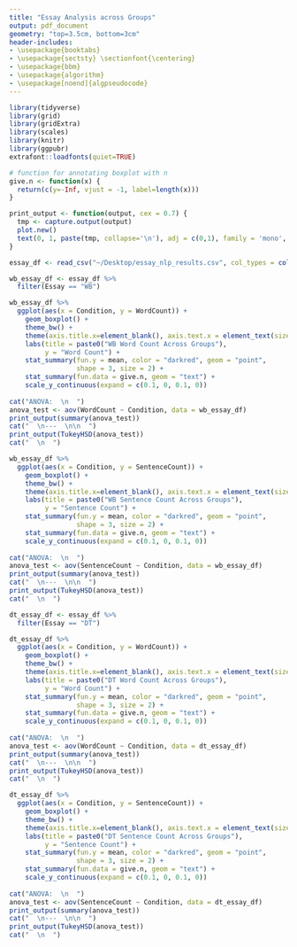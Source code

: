 ```yaml
---
title: "Essay Analysis across Groups" 
output: pdf_document 
geometry: "top=3.5cm, bottom=3cm" 
header-includes: 
- \usepackage{booktabs} 
- \usepackage{sectsty} \sectionfont{\centering} 
- \usepackage{bbm} 
- \usepackage{algorithm} 
- \usepackage[noend]{algpseudocode} 
--- 
```


```r

library(tidyverse) 
library(grid) 
library(gridExtra) 
library(scales) 
library(knitr) 
library(ggpubr) 
extrafont::loadfonts(quiet=TRUE) 

# function for annotating boxplot with n 
give.n <- function(x) { 
  return(c(y=-Inf, vjust = -1, label=length(x))) 
} 

print_output <- function(output, cex = 0.7) { 
  tmp <- capture.output(output) 
  plot.new() 
  text(0, 1, paste(tmp, collapse='\n'), adj = c(0,1), family = 'mono', cex = cex) 
} 

essay_df <- read_csv("~/Desktop/essay_nlp_results.csv", col_types = cols()) 

wb_essay_df <- essay_df %>% 
  filter(Essay == "WB") 

wb_essay_df %>% 
  ggplot(aes(x = Condition, y = WordCount)) + 
    geom_boxplot() + 
    theme_bw() + 
    theme(axis.title.x=element_blank(), axis.text.x = element_text(size=10)) + 
    labs(title = paste0("WB Word Count Across Groups"), 
         y = "Word Count") + 
    stat_summary(fun.y = mean, color = "darkred", geom = "point", 
                 shape = 3, size = 2) + 
    stat_summary(fun.data = give.n, geom = "text") + 
    scale_y_continuous(expand = c(0.1, 0, 0.1, 0)) 
  
cat("ANOVA:  \n  ") 
anova_test <- aov(WordCount ~ Condition, data = wb_essay_df) 
print_output(summary(anova_test)) 
cat("  \n---  \n\n  ") 
print_output(TukeyHSD(anova_test)) 
cat("  \n  ") 

wb_essay_df %>% 
  ggplot(aes(x = Condition, y = SentenceCount)) + 
    geom_boxplot() + 
    theme_bw() + 
    theme(axis.title.x=element_blank(), axis.text.x = element_text(size=10)) + 
    labs(title = paste0("WB Sentence Count Across Groups"), 
         y = "Sentence Count") + 
    stat_summary(fun.y = mean, color = "darkred", geom = "point", 
                 shape = 3, size = 2) + 
    stat_summary(fun.data = give.n, geom = "text") + 
    scale_y_continuous(expand = c(0.1, 0, 0.1, 0)) 
  
cat("ANOVA:  \n  ") 
anova_test <- aov(SentenceCount ~ Condition, data = wb_essay_df) 
print_output(summary(anova_test)) 
cat("  \n---  \n\n  ") 
print_output(TukeyHSD(anova_test)) 
cat("  \n  ") 

dt_essay_df <- essay_df %>% 
  filter(Essay == "DT") 

dt_essay_df %>% 
  ggplot(aes(x = Condition, y = WordCount)) + 
    geom_boxplot() + 
    theme_bw() + 
    theme(axis.title.x=element_blank(), axis.text.x = element_text(size=10)) + 
    labs(title = paste0("DT Word Count Across Groups"), 
         y = "Word Count") + 
    stat_summary(fun.y = mean, color = "darkred", geom = "point", 
                 shape = 3, size = 2) + 
    stat_summary(fun.data = give.n, geom = "text") + 
    scale_y_continuous(expand = c(0.1, 0, 0.1, 0)) 
  
cat("ANOVA:  \n  ") 
anova_test <- aov(WordCount ~ Condition, data = dt_essay_df) 
print_output(summary(anova_test)) 
cat("  \n---  \n\n  ") 
print_output(TukeyHSD(anova_test)) 
cat("  \n  ") 

dt_essay_df %>% 
  ggplot(aes(x = Condition, y = SentenceCount)) + 
    geom_boxplot() + 
    theme_bw() + 
    theme(axis.title.x=element_blank(), axis.text.x = element_text(size=10)) + 
    labs(title = paste0("DT Sentence Count Across Groups"), 
         y = "Sentence Count") + 
    stat_summary(fun.y = mean, color = "darkred", geom = "point", 
                 shape = 3, size = 2) + 
    stat_summary(fun.data = give.n, geom = "text") + 
    scale_y_continuous(expand = c(0.1, 0, 0.1, 0)) 
  
cat("ANOVA:  \n  ") 
anova_test <- aov(SentenceCount ~ Condition, data = dt_essay_df) 
print_output(summary(anova_test)) 
cat("  \n---  \n\n  ") 
print_output(TukeyHSD(anova_test)) 
cat("  \n  ") 

``` 
